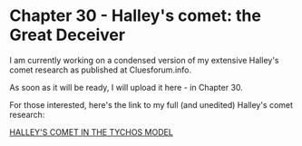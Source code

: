 Chapter 30 - Halley's comet: the Great Deceiver
==================================================================

I am currently working on a condensed version of my extensive Halley's comet research as published at Cluesforum.info. 

As soon as it will be ready, I will upload it here - in Chapter 30.

For those interested, here's the link to my full (and unedited) Halley's comet research: 

[HALLEY'S COMET IN THE TYCHOS MODEL](https://cluesforum.info/viewtopic.php?f=34&t=2127)
